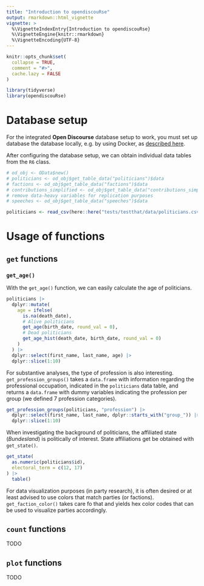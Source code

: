 ```yaml
---
title: "Introduction to opendiscouRse"
output: rmarkdown::html_vignette
vignette: >
  %\VignetteIndexEntry{Introduction to opendiscouRse}
  %\VignetteEngine{knitr::rmarkdown}
  %\VignetteEncoding{UTF-8}
---
```


```r
knitr::opts_chunk$set(
  collapse = TRUE,
  comment = "#>",
  cache.lazy = FALSE
)
```

```r
library(tidyverse)
library(opendiscouRse)
```

# Database setup

For the integrated __Open Discourse__ database setup to work, you must set up database the database locally, e.g. by using Docker, as [described here](https://github.com/open-discourse/open-discourse#docker-setup).

After configuring the database setup, we can obtain individual data tables from the `R6` class.

```r
# od_obj <- OData$new()
# politicians <- od_obj$get_table_data("politicians")$data
# factions <- od_obj$get_table_data("factions")$data
# contributions_simplified <- od_obj$get_table_data("contributions_simplified")$data
# remove data-heavy variables for replication purposes
# speeches <- od_obj$get_table_data("speeches")$data
```

```r
politicians <- read_csv(here::here("tests/testthat/data/politicians.csv"))
```


# Usage of functions

## `get` functions

### `get_age()`

With the `get_age()` function, we can easily calculate the age of politicians.

```r
politicians |> 
  dplyr::mutate(
    age = ifelse(
      is.na(death_date),
      # Alive politicians
      get_age(birth_date, round_val = 0),
      # Dead politicians
      get_age_hist(death_date, birth_date, round_val = 0)
    )
  ) |> 
  dplyr::select(first_name, last_name, age) |>  
  dplyr::slice(1:10)
```

For substantive analyses, the type of profession is also interesting. `get_profession_groups()` takes a `data.frame` with information regarding the professional occupation, indicated in the `politicians` data table, and returns a `data.frame` with dummy variables indicating the profession per group (we defined 7 profession categories).

```r
get_profession_groups(politicians, "profession") |> 
  dplyr::select(first_name, last_name, dplyr::starts_with("group_")) |> 
  dplyr::slice(1:10) 
```

<!-- Additional parliamentary information is particularly interesting for users of the __Open Discourse__ database. The number of covered electoral terms can be obtained with `get_ets()`. If we are for instance interested in how many electoral terms famous politicians, e.g. _Angela Merkel_, have covered, we can compute it easily.  -->

<!-- 8 electoral terms, what a parliamentary career! -->

<!-- ```{r} -->
<!-- speeches |>  -->
<!--   dplyr::filter(first_name == "Angela" & last_name == "Merkel") |>  -->
<!--   dplyr::mutate(electoral_term = as.numeric(electoral_term)) |>  -->
<!--   get_ets("electoral_term", merge = FALSE) -->
<!-- ``` -->

When investigating the background of politicians, the affiliated state (*Bundesland*) is politically of interest. State affiliations get be obtained with `get_state()`.

```r
get_state(
  as.numeric(politicians$id), 
  electoral_term = c(12, 17)
) |> 
  table()
```

For data visualization purposes (in party research), it is often desired or at least advised to use colors that match parties (or factions). `get_faction_color()` takes care fo that and yields hex color codes that can be used to visualize parties accordingly.

<!-- ```{r} -->
<!-- get_faction_color(factions$abbreviation, id_type = "faction_name") -->
<!-- ``` -->

<!-- Ultimately, for research purposes, reporting up-to-date descriptive statistics is crucial. In articles, these are mostly reported in a _Table 1_ (also in [__Open Discourse__'s data paper](https://osf.io/preprints/socarxiv/dx87u/). `get_table_1()` takes care of that and generates an up-to-date _Table 1_. -->

<!-- ```{r, cache=T} -->
<!-- table_1 <- get_table_1( -->
<!--   speeches, -->
<!--   contributions_simplified -->
<!-- ) -->

<!-- table_1 |>  -->
<!--   kableExtra::kbl(caption = "Descriptive Statistics of Speeches and Contributions") |>  -->
<!--   kableExtra::kable_classic(full_width = F) -->
<!-- ``` -->

## `count` functions

TODO

## `plot` functions

TODO

